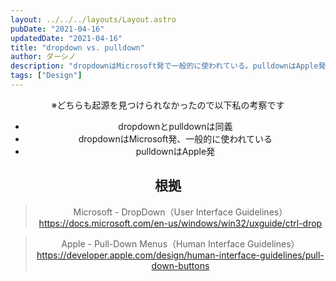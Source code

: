 ```yaml
---
layout: ../../../layouts/Layout.astro
pubDate: "2021-04-16"
updatedDate: "2021-04-16"
title: "dropdown vs. pulldown"
author: ダーシノ
description: "dropdownはMicrosoft発で一般的に使われている。pulldownはApple発"
tags: ["Design"]
---
```



<Header {...frontmatter} />

※どちらも起源を見つけられなかったので以下私の考察です

- dropdownとpulldownは同義
- dropdownはMicrosoft発、一般的に使われている
- pulldownはApple発

## 根拠

> Microsoft - DropDown（User Interface Guidelines）
> https://docs.microsoft.com/en-us/windows/win32/uxguide/ctrl-drop

> Apple - Pull-Down Menus（Human Interface Guidelines）
> https://developer.apple.com/design/human-interface-guidelines/pull-down-buttons
